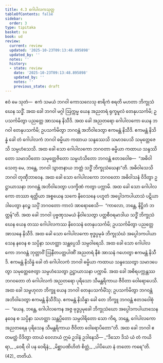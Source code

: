 ```yaml
---
title: 4.3 ဂေါပါလကသုတ္တ
tableOfContents: false
sidebar:
  order: 3
type: tipitaka
basket: su
book: ud
review:
  current: review
  updated: '2025-10-23T09:13:48.895898'
  updated_by: ''
  notes: ''
  history:
  - state: review
    date: '2025-10-23T09:13:48.895898'
    updated_by: ''
    notes: ''
    previous_state: draft
---
```



<ReviewStatus review={frontmatter.review} showDetails={true} />

<HypothesisAnnotation frontmatter={frontmatter} />

<DynamicBreadcrumb />

<Division number="33" book="ud" e="ch" v="18" p="122">

<Paragraph number="279" book="ud">
ဧဝံ မေ သုတံ—  ဧကံ သမယံ ဘဂဝါ ကောသလေသု စာရိကံ စရတိ မဟတာ ဘိက္ခုသံဃေန သဒ္ဓိံ. အထ ခေါ ဘဂဝါ မဂ္ဂါ ဩက္ကမ္မ ယေန အညတရံ ရုက္ခမူလံ တေနုပသင်္ကမိ; ဥပသင်္ကမိတွာ ပညတ္တေ အာသနေ နိသီဒိ.
</Paragraph>

<Paragraph number="280" book="ud">
အထ ခေါ အညတရော ဂေါပါလကော ယေန ဘဂဝါ တေနုပသင်္ကမိ; ဥပသင်္ကမိတွာ ဘဂဝန္တံ အဘိဝါဒေတွာ ဧကမန္တံ နိသီဒိ. ဧကမန္တံ နိသိန္နံ ခေါ တံ ဂေါပါလကံ ဘဂဝါ ဓမ္မိယာ ကထာယ သန္ဒဿေသိ သမာဒပေသိ သမုတ္တေဇေသိ သမ္ပဟံသေသိ.
</Paragraph>

<Paragraph number="281" book="ud">
အထ ခေါ သော ဂေါပါလကော ဘဂဝတာ ဓမ္မိယာ ကထာယ သန္ဒဿိတော သမာဒပိတော သမုတ္တေဇိတော သမ္ပဟံသိတော ဘဂဝန္တံ ဧတဒဝေါစ—  “အဓိဝါသေတု မေ, ဘန္တေ, ဘဂဝါ သွာတနာယ ဘတ္တံ သဒ္ဓိံ ဘိက္ခုသံဃေနာ”တိ. အဓိဝါသေသိ ဘဂဝါ တုဏှီဘာဝေန. အထ ခေါ သော ဂေါပါလကော ဘဂဝတော အဓိဝါသနံ ဝိဒိတွာ ဥဋ္ဌာယာသနာ ဘဂဝန္တံ အဘိဝါဒေတွာ ပဒက္ခိဏံ ကတွာ ပက္ကာမိ.
</Paragraph>

<Paragraph number="282" book="ud">
အထ ခေါ သော ဂေါပါလကော တဿာ ရတ္တိယာ အစ္စယေန သကေ နိဝေသနေ ပဟူတံ အပ္ပေါဒကပါယာသံ ပဋိယာဒါပေတွာ နဝဉ္စ သပ္ပိံ ဘဂဝတော ကာလံ အာရောစေသိ—  “ကာလော, ဘန္တေ, နိဋ္ဌိတံ ဘတ္တန်”တိ.
</Paragraph>

<Paragraph number="283" book="ud">
အထ ခေါ ဘဂဝါ ပုဗ္ဗဏှသမယံ နိဝါသေတွာ ပတ္တစီဝရမာဒါယ သဒ္ဓိံ ဘိက္ခုသံဃေန ယေန တဿ ဂေါပါလကဿ နိဝေသနံ တေနုပသင်္ကမိ; ဥပသင်္ကမိတွာ ပညတ္တေ အာသနေ နိသီဒိ. အထ ခေါ သော ဂေါပါလကော ဗုဒ္ဓပ္ပမုခံ ဘိက္ခုသံဃံ အပ္ပေါဒကပါယာသေန နဝေန စ သပ္ပိနာ သဟတ္ထာ သန္တပ္ပေသိ သမ္ပဝါရေသိ. အထ ခေါ သော ဂေါပါလကော ဘဂဝန္တံ ဘုတ္တာဝိံ ဩနီတပတ္တပါဏိံ အညတရံ နီစံ အာသနံ ဂဟေတွာ ဧကမန္တံ နိသီဒိ. ဧကမန္တံ နိသိန္နံ ခေါ တံ ဂေါပါလကံ ဘဂဝါ ဓမ္မိယာ ကထာယ သန္ဒဿေတွာ သမာဒပေတွာ သမုတ္တေဇေတွာ သမ္ပဟံသေတွာ ဥဋ္ဌာယာသနာ ပက္ကာမိ. အထ ခေါ အစိရပက္ကန္တဿ ဘဂဝတော တံ ဂေါပါလကံ အညတရော ပုရိသော သီမန္တရိကာယ ဇီဝိတာ ဝေါရောပေသိ.
</Paragraph>

<Paragraph number="284" book="ud">
အထ ခေါ သမ္ဗဟုလာ ဘိက္ခူ ယေန ဘဂဝါ တေနုပသင်္ကမိံသု; ဥပသင်္ကမိတွာ ဘဂဝန္တံ အဘိဝါဒေတွာ ဧကမန္တံ နိသီဒိံသု. ဧကမန္တံ နိသိန္နာ ခေါ တေ ဘိက္ခူ ဘဂဝန္တံ ဧတဒဝေါစုံ—  “ယေန, ဘန္တေ, ဂေါပါလကေန အဇ္ဇ ဗုဒ္ဓပ္ပမုခေါ ဘိက္ခုသံဃော အပ္ပေါဒကပါယာသေန နဝေန စ သပ္ပိနာ သဟတ္ထာ သန္တပ္ပိတော သမ္ပဝါရိတော သော ကိရ, ဘန္တေ, ဂေါပါလကော အညတရေန ပုရိသေန သီမန္တရိကာယ ဇီဝိတာ ဝေါရောပိတော”တိ.
</Paragraph>

<Paragraph number="285" book="ud">
အထ ခေါ ဘဂဝါ ဧတမတ္ထံ ဝိဒိတွာ တာယံ ဝေလာယံ ဣမံ ဥဒါနံ ဥဒါနေသိ—
</Paragraph>

<Paragraph number="286" type="verses" book="ud">
_“ဒိသော ဒိသံ ယံ တံ ကယိရာ,_  
_ဝေရီ ဝါ ပန ဝေရိနံ;_  
_မိစ္ဆာပဏိဟိတံ စိတ္တံ,_  
_ပါပိယော နံ တတော ကရေ”တိ. (42)_  


</Paragraph>
</Division>

<Paragraph number="287" type="center" book="ud">
တတိယံ.
</Paragraph>